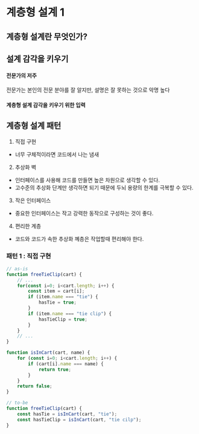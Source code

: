 # 계층형 설계 1


## 계층형 설계란 무엇인가?
## 설계 감각을 키우기
#### 전문가의 저주

전문가는 본인의 전문 분야를 잘 알지만, 설명은 잘 못하는 것으로 악명 높다


#### 계층형 설계 감각을 키우기 위한 입력

## 계층형 설계 패턴

1. 직접 구현
  - 너무 구체적이라면 코드에서 나는 냄새
2. 추상화 벽
  - 인터페이스를 사용해 코드를 만들면 높은 차원으로 생각할 수 있다.
  - 고수준의 추상화 단계만 생각하면 되기 때문에 두뇌 용량의 한계를 극복할 수 있다.
3. 작은 인터페이스
  - 중요한 인터페이스는 작고 강력한 동작으로 구성하는 것이 좋다.
4. 편리한 계층
  - 코드와 코드가 속한 추상화 꼐층은 작업할때 편리해야 한다.



### 패턴 1 : 직접 구현

```js
// as-is
function freeTieClip(cart) {
    // ...
    for(const i=0; i<cart.length; i++) {
        const item = cart[i];
        if (item.name === "tie") {
            hasTie = true;
        }
        if (item.name === "tie clip") {
            hasTieClip = true;
        }
    }
    // ...   
}

function isInCart(cart, name) {
    for (const i=0; i<cart.length; i++) {
        if (cart[i].name === name) {
            return true;
        }
    }
    return false;
}

// to-be
function freeTieClip(cart) {
    const hasTie = isInCart(cart, "tie");
    const hasTieClip = isInCart(cart, "tie cilp");
}
```
